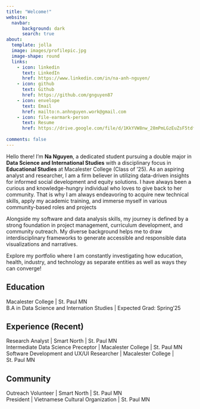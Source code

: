 ```yaml
---
title: "Welcome!"
website: 
  navbar:
      background: dark
      search: true
about:
  template: jolla
  image: images/profilepic.jpg
  image-shape: round
  links:
    - icon: linkedin
      text: LinkedIn
      href: https://www.linkedin.com/in/na-anh-nguyen/
    - icon: github
      text: Github
      href: https://github.com/gnguyen87
    - icon: envelope
      text: Email
      href: mailto:n.anhnguyen.work@gmail.com
    - icon: file-earmark-person
      text: Resume
      href: https://drive.google.com/file/d/1KkYVW8nw_28mPmLGzEuZsF5tdfI7g4D_/view?usp=sharing
      
comments: false
---
```


Hello there! I'm **Na Nguyen**, a dedicated student pursuing a double major in **Data Science and International Studies** with a disciplinary focus in **Educational Studies** at Macalester College (Class of '25). As an aspiring analyst and researcher, I am a firm believer in utilizing data-driven insights for informed social development and equity solutions. I have always been a curious and knowledge-hungry individual who loves to give back to her community. That is why I am always endeavoring to acquire new technical skills, apply my academic training, and immerse myself in various community-based roles and projects

Alongside my software and data analysis skills, my journey is defined by a strong foundation in project management, curriculum development, and community outreach. My diverse background helps me to draw interdisciplinary frameworks to generate accessible and responsible data visualizations and narratives.

Explore my portfolio where I am constantly investigating how education, health, industry, and technology as separate entities as well as ways they can converge!

## Education

Macalester College \| St. Paul MN <br> B.A in Data Science and Internation Studies \| Expected Grad: Spring'25

## Experience (Recent)

Research Analyst \| Smart North \| St. Paul MN <br> Intermediate Data Science Preceptor \| Macalester College \| St. Paul MN <br> Software Development and UX/UI Researcher \| Macalester College \| St. Paul MN

## Community

Outreach Volunteer \| Smart North \| St. Paul MN <br> President \| Vietnamese Cultural Organization \| St. Paul MN
